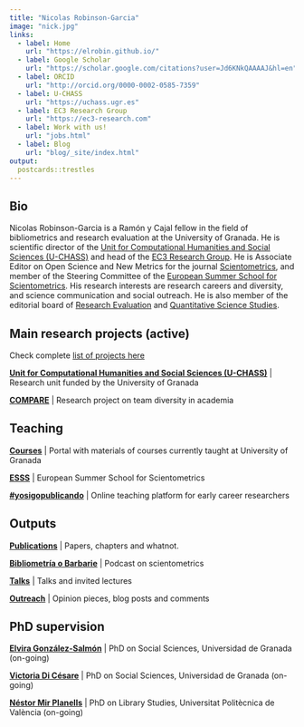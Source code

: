 ```yaml
---
title: "Nicolas Robinson-Garcia"
image: "nick.jpg"
links:
  - label: Home
    url: "https://elrobin.github.io/"
  - label: Google Scholar
    url: "https://scholar.google.com/citations?user=Jd6KNkQAAAAJ&hl=en"
  - label: ORCID
    url: "http://orcid.org/0000-0002-0585-7359"
  - label: U-CHASS
    url: "https://uchass.ugr.es"
  - label: EC3 Research Group
    url: "https://ec3-research.com" 
  - label: Work with us!
    url: "jobs.html"
  - label: Blog
    url: "blog/_site/index.html"
output:
  postcards::trestles
---
```

 
## Bio

Nicolas Robinson-Garcia is a Ramón y Cajal fellow in the field of bibliometrics and research evaluation at the University of Granada. He is scientific director of the [Unit for Computational Humanities and Social Sciences (U-CHASS)](https://uchass.ugr.es) and head of the [EC3 Research Group](https://ec3-research.com). He is Associate Editor on Open Science and New Metrics for the journal [Scientometrics](https://www.springer.com/journal/11192), and member of the Steering Committee of the [European Summer School for Scientometrics](https://esss.info). His research interests are research careers and diversity, and science communication and social outreach. He is also member of the editorial board of [Research Evaluation](https://academic.oup.com/rev/) and [Quantitative Science Studies](https://direct.mit.edu/qss).

## Main research projects (active)

Check complete [list of projects here](projects.html)

**[Unit for Computational Humanities and Social Sciences (U-CHASS)](https://uchass.ugr.es)** | Research unit funded by the University of Granada

**[COMPARE](https://compare-project.eu)** | Research project on team diversity in academia

## Teaching

**[Courses](https://sites.google.com/go.ugr.es/nrobinsongarcia-docencia)** | Portal with materials of courses currently taught at University of Granada

**[ESSS](https://esss.info)** | European Summer School for Scientometrics

**[#yosigopublicando](https://yosigopublicando.ugr.es)** | Online teaching platform for early career researchers

## Outputs

**[Publications](pubs.html)** | Papers, chapters and whatnot.

**[Bibliometría o Barbarie](https://ec3-research.com/podcast/)** | Podcast on scientometrics

**[Talks](talks.html)** | Talks and invited lectures

**[Outreach](outreach.html)** | Opinion pieces, blog posts and comments

## PhD supervision

**[Elvira González-Salmón](https://sites.google.com/go.ugr.es/egonzalezsalmon)** | PhD on Social Sciences, Universidad de Granada (on-going)

**[Victoria Di Césare](https://sites.google.com/view/vdicesare)** | PhD on Social Sciences, Universidad de Granada (on-going)

**[Néstor Mir Planells](https://nestormirplanells.wordpress.com/)** | PhD on Library Studies, Universitat Politècnica de València (on-going)
